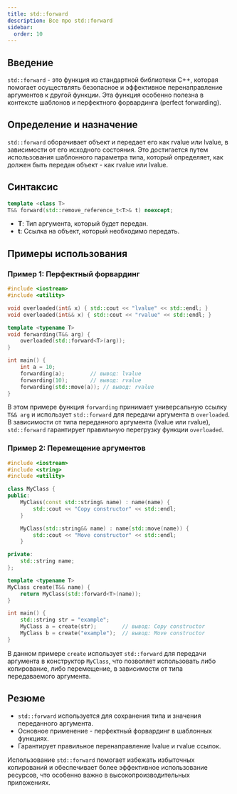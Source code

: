 ```yaml
---
title: std::forward
description: Все про std::forward
sidebar:
  order: 10
---
```




## Введение
`std::forward` - это функция из стандартной библиотеки C++, которая помогает осуществлять безопасное и эффективное перенаправление аргументов к другой функции. Эта функция особенно полезна в контексте шаблонов и перфектного форвардинга (perfect forwarding).

## Определение и назначение

`std::forward` оборачивает объект и передает его как rvalue или lvalue, в зависимости от его исходного состояния. Это достигается путем использования шаблонного параметра типа, который определяет, как должен быть передан объект - как rvalue или lvalue.

## Синтаксис
```cpp
template <class T>
T&& forward(std::remove_reference_t<T>& t) noexcept;
```
- **T**: Тип аргумента, который будет передан.
- **t**: Ссылка на объект, который необходимо передать.

## Примеры использования

### Пример 1: Перфектный форвардинг
```cpp
#include <iostream>
#include <utility>

void overloaded(int& x) { std::cout << "lvalue" << std::endl; }
void overloaded(int&& x) { std::cout << "rvalue" << std::endl; }

template <typename T>
void forwarding(T&& arg) {
    overloaded(std::forward<T>(arg));
}

int main() {
    int a = 10;
    forwarding(a);        // вывод: lvalue
    forwarding(10);       // вывод: rvalue
    forwarding(std::move(a)); // вывод: rvalue
}
```
В этом примере функция `forwarding` принимает универсальную ссылку `T&& arg` и использует `std::forward` для передачи аргумента в `overloaded`. В зависимости от типа переданного аргумента (lvalue или rvalue), `std::forward` гарантирует правильную перегрузку функции `overloaded`.

### Пример 2: Перемещение аргументов
```cpp
#include <iostream>
#include <string>
#include <utility>

class MyClass {
public:
    MyClass(const std::string& name) : name(name) {
        std::cout << "Copy constructor" << std::endl;
    }

    MyClass(std::string&& name) : name(std::move(name)) {
        std::cout << "Move constructor" << std::endl;
    }

private:
    std::string name;
};

template <typename T>
MyClass create(T&& name) {
    return MyClass(std::forward<T>(name));
}

int main() {
    std::string str = "example";
    MyClass a = create(str);        // вывод: Copy constructor
    MyClass b = create("example");  // вывод: Move constructor
}
```
В данном примере `create` использует `std::forward` для передачи аргумента в конструктор `MyClass`, что позволяет использовать либо копирование, либо перемещение, в зависимости от типа передаваемого аргумента.

## Резюме
- `std::forward` используется для сохранения типа и значения переданного аргумента.
- Основное применение - перфектный форвардинг в шаблонных функциях.
- Гарантирует правильное перенаправление lvalue и rvalue ссылок.

Использование `std::forward` помогает избежать избыточных копирований и обеспечивает более эффективное использование ресурсов, что особенно важно в высокопроизводительных приложениях.

